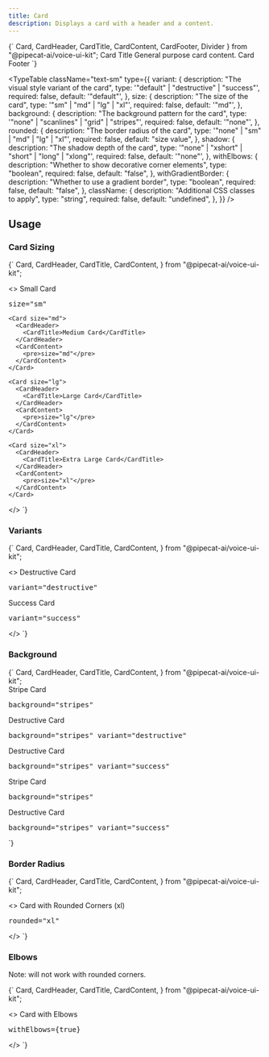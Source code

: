 ```yaml
---
title: Card
description: Displays a card with a header and a content.
---
```


<LiveComponent language="tsx">
{`
    Card,
    CardHeader,
    CardTitle,
    CardContent,
    CardFooter,
    Divider
  } from "@pipecat-ai/voice-ui-kit";

  <Card>
    <CardHeader>
      <CardTitle className="text-lg">Card Title</CardTitle>
    </CardHeader>
    <CardContent>
      General purpose card content.
    </CardContent>
    <Divider />
    <CardFooter>
      Card Footer
    </CardFooter>
  </Card>
`}
</LiveComponent>

<TypeTable
  className="text-sm"
  type={{
    variant: {
      description: "The visual style variant of the card",
      type: '"default" | "destructive" | "success"',
      required: false,
      default: '"default"',
    },
    size: {
      description: "The size of the card",
      type: '"sm" | "md" | "lg" | "xl"',
      required: false,
      default: '"md"',
    },
    background: {
      description: "The background pattern for the card",
      type: '"none" | "scanlines" | "grid" | "stripes"',
      required: false,
      default: '"none"',
    },
    rounded: {
      description: "The border radius of the card",
      type: '"none" | "sm" | "md" | "lg" | "xl"',
      required: false,
      default: "size value",
    },
    shadow: {
      description: "The shadow depth of the card",
      type: '"none" | "xshort" | "short" | "long" | "xlong"',
      required: false,
      default: '"none"',
    },
    withElbows: {
      description: "Whether to show decorative corner elements",
      type: "boolean",
      required: false,
      default: "false",
    },
    withGradientBorder: {
      description: "Whether to use a gradient border",
      type: "boolean",
      required: false,
      default: "false",
    },
    className: {
      description: "Additional CSS classes to apply",
      type: "string",
      required: false,
      default: "undefined",
    },
  }}
/>

## Usage

### Card Sizing

<LiveComponent language="tsx">
{`
    Card,
    CardHeader,
    CardTitle,
    CardContent,
  } from "@pipecat-ai/voice-ui-kit";

  <>
    <Card size="sm">
      <CardHeader>
        <CardTitle>Small Card</CardTitle>
      </CardHeader>
      <CardContent>
        <pre>size="sm"</pre>
      </CardContent>
    </Card>

    <Card size="md">
      <CardHeader>
        <CardTitle>Medium Card</CardTitle>
      </CardHeader>
      <CardContent>
        <pre>size="md"</pre>
      </CardContent>
    </Card>

    <Card size="lg">
      <CardHeader>
        <CardTitle>Large Card</CardTitle>
      </CardHeader>
      <CardContent>
        <pre>size="lg"</pre>
      </CardContent>
    </Card>

    <Card size="xl">
      <CardHeader>
        <CardTitle>Extra Large Card</CardTitle>
      </CardHeader>
      <CardContent>
        <pre>size="xl"</pre>
      </CardContent>
    </Card>
  </>
`}
</LiveComponent>

### Variants

<LiveComponent language="tsx">
{`
    Card,
    CardHeader,
    CardTitle,
    CardContent,
  } from "@pipecat-ai/voice-ui-kit";

  <>
    <Card variant="destructive" className="w-full">
      <CardHeader>
        <CardTitle>Destructive Card</CardTitle>
      </CardHeader>
      <CardContent>
        <pre>variant="destructive"</pre>
      </CardContent>
    </Card>
    <Card variant="success" className="w-full">
      <CardHeader>
        <CardTitle>Success Card</CardTitle>
      </CardHeader>
      <CardContent>
        <pre>variant="success"</pre>
      </CardContent>
    </Card>
  </>
`}
</LiveComponent>


### Background

<LiveComponent language="tsx">
{`
    Card,
    CardHeader,
    CardTitle,
    CardContent,
  } from "@pipecat-ai/voice-ui-kit";

  <div className="flex flex-col gap-4 w-full">
    <Card background="stripes">
      <CardHeader>
        <CardTitle>Stripe Card</CardTitle>
      </CardHeader>
      <CardContent>
        <pre>background="stripes"</pre>
      </CardContent>
    </Card>
    <Card background="stripes" variant="destructive">
      <CardHeader>
        <CardTitle>Destructive Card</CardTitle>
      </CardHeader>
      <CardContent>
        <pre>background="stripes" variant="destructive"</pre>
      </CardContent>
    </Card>
    <Card background="stripes" variant="success">
      <CardHeader>
        <CardTitle>Destructive Card</CardTitle>
      </CardHeader>
      <CardContent>
        <pre>background="stripes" variant="success"</pre>
      </CardContent>
    </Card>
    <Card background="scanlines">
      <CardHeader>
        <CardTitle>Stripe Card</CardTitle>
      </CardHeader>
      <CardContent>
        <pre>background="stripes"</pre>
      </CardContent>
    </Card>
    <Card background="grid">
      <CardHeader>
        <CardTitle>Destructive Card</CardTitle>
      </CardHeader>
      <CardContent>
        <pre>background="stripes" variant="success"</pre>
      </CardContent>
    </Card>
  </div>
`}
</LiveComponent>


### Border Radius

<LiveComponent language="tsx">
{`
    Card,
    CardHeader,
    CardTitle,
    CardContent,
  } from "@pipecat-ai/voice-ui-kit";

  <>
    <Card className="w-full" rounded="xl" background="stripes">
      <CardHeader>
        <CardTitle>Card with Rounded Corners (xl)</CardTitle>
      </CardHeader>
      <CardContent>
        <pre>rounded="xl"</pre>
      </CardContent>
    </Card>
  </>
`}
</LiveComponent>

### Elbows

Note: will not work with rounded corners.

<LiveComponent language="tsx">
{`
    Card,
    CardHeader,
    CardTitle,
    CardContent,
  } from "@pipecat-ai/voice-ui-kit";

  <>
    <Card className="w-full" withElbows={true}>
      <CardHeader>
        <CardTitle>Card with Elbows</CardTitle>
      </CardHeader>
      <CardContent>
        <pre>withElbows={true}</pre>
      </CardContent>
    </Card>
  </>
`}
</LiveComponent>